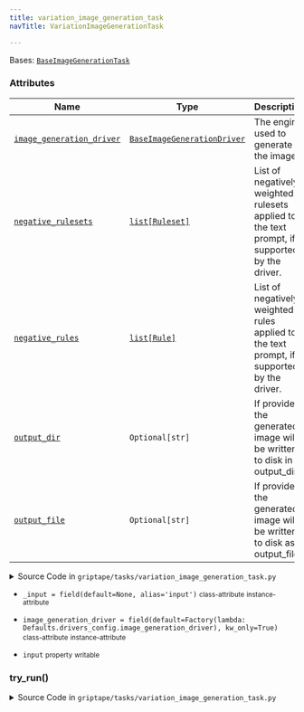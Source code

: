 ```yaml
---
title: variation_image_generation_task
navTitle: VariationImageGenerationTask

---
```


<span id="griptape.tasks.variation_image_generation_task.VariationImageGenerationTask"></span>

Bases:
 [`BaseImageGenerationTask`](./#griptape.tasks.BaseImageGenerationTask "BaseImageGenerationTask (griptape.tasks.BaseImageGenerationTask)")

### Attributes

| Name                                                                                                                                                                                                                                                                                                                                                                                                                                                                                                           | Type                                                                                                                                                                                                                                                                 | Description                                                                                       |
| -------------------------------------------------------------------------------------------------------------------------------------------------------------------------------------------------------------------------------------------------------------------------------------------------------------------------------------------------------------------------------------------------------------------------------------------------------------------------------------------------------------- | -------------------------------------------------------------------------------------------------------------------------------------------------------------------------------------------------------------------------------------------------------------------- | ------------------------------------------------------------------------------------------------- |
| <a href="variation_image_generation_task.mdx#griptape.tasks.variation_image_generation_task.VariationImageGenerationTask.image_generation_driver" title="image_generation_driver = field(default=Factory(lambda: Defaults.drivers_config.image_generation_driver), kw_only=True)           class-attribute       instance-attribute    (griptape.tasks.variation_image_generation_task.VariationImageGenerationTask.image_generation_driver)"><code class="language-python">image_generation_driver</code></a> | <a href="../drivers/image_generation#griptape.drivers.image_generation.BaseImageGenerationDriver" title="BaseImageGenerationDriver (griptape.drivers.image_generation.BaseImageGenerationDriver)"><code class="language-python">BaseImageGenerationDriver</code></a> | The engine used to generate the image.<br/>                                                       |
| <a href="./#griptape.tasks.BaseImageGenerationTask.negative_rulesets" title="negative_rulesets           property    (griptape.tasks.variation_image_generation_task.VariationImageGenerationTask.negative_rulesets)"><code class="language-python">negative_rulesets</code></a>                                                                                                                                                                                                                               | <a href="../../data/artifacts.mdx#list" title="List (list)"><code class="language-python">list[Ruleset]</code></a>                                                                                                                                                   | List of negatively-weighted rulesets applied to the text prompt, if supported by the driver.<br/> |
| <a href="./#griptape.tasks.BaseImageGenerationTask.negative_rules" title="negative_rules = field(factory=list, kw_only=True)           class-attribute       instance-attribute    (griptape.tasks.variation_image_generation_task.VariationImageGenerationTask.negative_rules)"><code class="language-python">negative_rules</code></a>                                                                                                                                                                       | <a href="../../data/artifacts.mdx#list" title="List (list)"><code class="language-python">list[Rule]</code></a>                                                                                                                                                      | List of negatively-weighted rules applied to the text prompt, if supported by the driver.<br/>    |
| <a href="../mixins/artifact_file_output_mixin.mdx#griptape.mixins.artifact_file_output_mixin.ArtifactFileOutputMixin.output_dir" title="output_dir = field(default=None, kw_only=True)           class-attribute       instance-attribute    (griptape.tasks.variation_image_generation_task.VariationImageGenerationTask.output_dir)"><code class="language-python">output_dir</code></a>                                                                                                                     | `Optional[str]`                                                                                                                                                                                                                                                      | If provided, the generated image will be written to disk in output_dir.<br/>                      |
| <a href="../mixins/artifact_file_output_mixin.mdx#griptape.mixins.artifact_file_output_mixin.ArtifactFileOutputMixin.output_file" title="output_file = field(default=None, kw_only=True)           class-attribute       instance-attribute    (griptape.tasks.variation_image_generation_task.VariationImageGenerationTask.output_file)"><code class="language-python">output_file</code></a>                                                                                                                 | `Optional[str]`                                                                                                                                                                                                                                                      | If provided, the generated image will be written to disk as output_file.<br/>                     |

<details><summary>Source Code in <code>griptape&#47;tasks&#47;variation_image_generation_task.py</code></summary>

```python
@define
class VariationImageGenerationTask(BaseImageGenerationTask):
    """A task that generates a variation of an image using a prompt.

    Accepts a text prompt and image as
    input in one of the following formats:
    - tuple of (template string, ImageArtifact)
    - tuple of (TextArtifact, ImageArtifact)
    - Callable that returns a tuple of (TextArtifact, ImageArtifact).

    Attributes:
        image_generation_driver: The engine used to generate the image.
        negative_rulesets: List of negatively-weighted rulesets applied to the text prompt, if supported by the driver.
        negative_rules: List of negatively-weighted rules applied to the text prompt, if supported by the driver.
        output_dir: If provided, the generated image will be written to disk in output_dir.
        output_file: If provided, the generated image will be written to disk as output_file.
    """

    image_generation_driver: BaseImageGenerationDriver = field(
        default=Factory(lambda: Defaults.drivers_config.image_generation_driver),
        kw_only=True,
    )
    _input: Union[tuple[Union[str, TextArtifact], ImageArtifact], Callable[[BaseTask], ListArtifact], ListArtifact] = (
        field(default=None, alias="input")
    )

    @property
    def input(self) -> ListArtifact:
        if isinstance(self._input, ListArtifact):
            return self._input
        if isinstance(self._input, tuple):
            if isinstance(self._input[0], TextArtifact):
                input_text = self._input[0]
            else:
                input_text = TextArtifact(J2().render_from_string(self._input[0], **self.full_context))

            return ListArtifact([input_text, self._input[1]])
        if isinstance(self._input, Callable):
            return self._input(self)
        raise ValueError("Input must be a tuple of (text, image) or a callable that returns such a tuple.")

    @input.setter
    def input(self, value: tuple[str | TextArtifact, ImageArtifact] | Callable[[BaseTask], ListArtifact]) -> None:
        self._input = value

    def try_run(self) -> ImageArtifact:
        prompt_artifact = self.input[0]

        image_artifact = self.input[1]
        if not isinstance(image_artifact, ImageArtifact):
            raise ValueError("Image must be an ImageArtifact.")

        output_image_artifact = self.image_generation_driver.run_image_variation(
            prompts=self._get_prompts(prompt_artifact.to_text()),
            negative_prompts=self._get_negative_prompts(),
            image=image_artifact,
        )

        if self.output_dir or self.output_file:
            self._write_to_file(output_image_artifact)

        return output_image_artifact
```

</details>

-   `_input = field(default=None, alias='input')` <small>class-attribute</small> <small>instance-attribute</small>  <span id="griptape.tasks.variation_image_generation_task.VariationImageGenerationTask._input"></span> 

-   `image_generation_driver = field(default=Factory(lambda: Defaults.drivers_config.image_generation_driver), kw_only=True)` <small>class-attribute</small> <small>instance-attribute</small>  <span id="griptape.tasks.variation_image_generation_task.VariationImageGenerationTask.image_generation_driver"></span> 

-   `input` <small>property</small> <small>writable</small>  <span id="griptape.tasks.variation_image_generation_task.VariationImageGenerationTask.input"></span> 

<span id="griptape.tasks.variation_image_generation_task.VariationImageGenerationTask.try_run"></span>

### try_run()

<details><summary>Source Code in <code>griptape&#47;tasks&#47;variation_image_generation_task.py</code></summary>

```python
def try_run(self) -> ImageArtifact:
    prompt_artifact = self.input[0]

    image_artifact = self.input[1]
    if not isinstance(image_artifact, ImageArtifact):
        raise ValueError("Image must be an ImageArtifact.")

    output_image_artifact = self.image_generation_driver.run_image_variation(
        prompts=self._get_prompts(prompt_artifact.to_text()),
        negative_prompts=self._get_negative_prompts(),
        image=image_artifact,
    )

    if self.output_dir or self.output_file:
        self._write_to_file(output_image_artifact)

    return output_image_artifact
```

</details>
